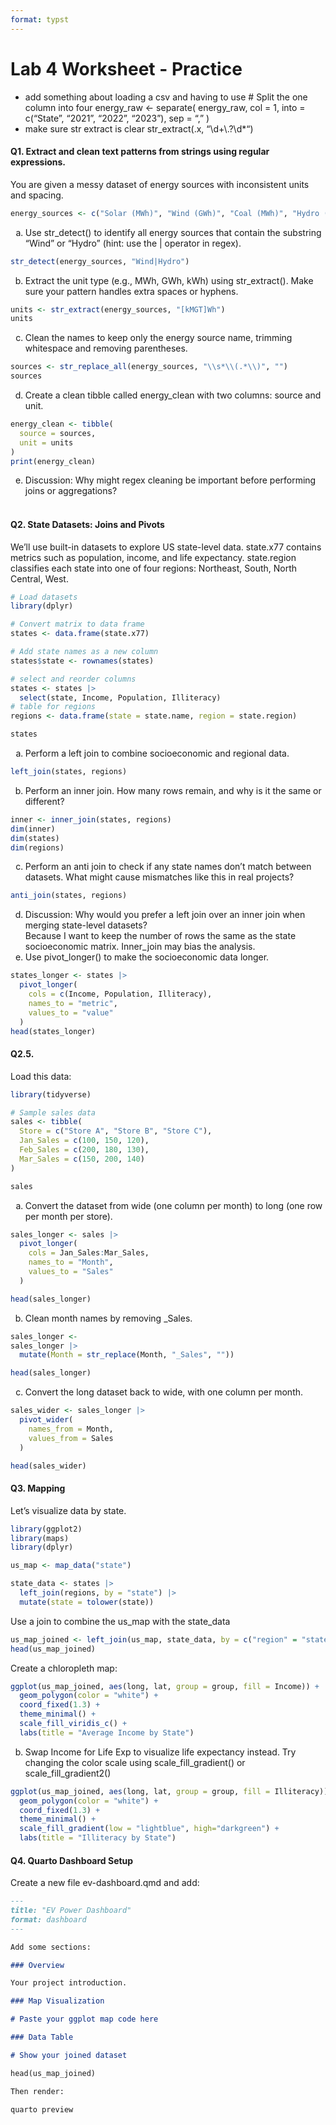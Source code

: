 ```yaml
---
format: typst
---
```


# Lab 4 Worksheet - Practice

* add something about loading a csv and having to use
# Split the one column into four
energy_raw <- separate(
  energy_raw,
  col = 1,
  into = c("State", "2021", "2022", "2023"),
  sep = ","
)
* make sure str extract is clear str_extract(.x, "\\d+\\.?\\d*")

#### Q1. Extract and clean text patterns from strings using regular expressions.

You are given a messy dataset of energy sources with inconsistent units and spacing.

```r
energy_sources <- c("Solar (MWh)", "Wind (GWh)", "Coal (MWh)", "Hydro (kWh)")
```

a.  Use str_detect() to identify all energy sources that contain the substring "Wind" or "Hydro" (hint: use the \| operator in regex).

```r

str_detect(energy_sources, "Wind|Hydro")

```

b.  Extract the unit type (e.g., MWh, GWh, kWh) using str_extract(). Make sure your pattern handles extra spaces or hyphens.

```r
units <- str_extract(energy_sources, "[kMGT]Wh")
units
```

c.  Clean the names to keep only the energy source name, trimming whitespace and removing parentheses.

```r

sources <- str_replace_all(energy_sources, "\\s*\\(.*\\)", "")
sources


```

d.  Create a clean tibble called energy_clean with two columns: source and unit.

```r
energy_clean <- tibble(
  source = sources,
  unit = units
)
print(energy_clean)
```

e.  Discussion: Why might regex cleaning be important before performing joins or aggregations?\
    \

#### Q2. State Datasets: Joins and Pivots

We’ll use built-in datasets to explore US state-level data. state.x77 contains metrics such as population, income, and life expectancy. state.region classifies each state into one of four regions: Northeast, South, North Central, West.

```r
# Load datasets
library(dplyr)

# Convert matrix to data frame
states <- data.frame(state.x77)

# Add state names as a new column
states$state <- rownames(states)

# select and reorder columns
states <- states |>
  select(state, Income, Population, Illiteracy)
# table for regions
regions <- data.frame(state = state.name, region = state.region)

states

```

a.  Perform a left join to combine socioeconomic and regional data.

```r
left_join(states, regions)

```

b.  Perform an inner join. How many rows remain, and why is it the same or different?

```r
inner <- inner_join(states, regions)
dim(inner)
dim(states)
dim(regions)


```


c.  Perform an anti join to check if any state names don’t match between datasets. What might cause mismatches like this in real projects?

```r
anti_join(states, regions)
```

d.  Discussion: Why would you prefer a left join over an inner join when merging state-level datasets?\
Because I want to keep the number of rows the same as the state socioeconomic matrix. 
Inner_join may bias the analysis. 
    \
e. Use pivot_longer() to make the socioeconomic data longer.\

```r
states_longer <- states |>
  pivot_longer(
    cols = c(Income, Population, Illiteracy),
    names_to = "metric",
    values_to = "value"
  )
head(states_longer)
```

#### Q2.5.

Load this data:

```r
library(tidyverse)

# Sample sales data
sales <- tibble(
  Store = c("Store A", "Store B", "Store C"),
  Jan_Sales = c(100, 150, 120),
  Feb_Sales = c(200, 180, 130),
  Mar_Sales = c(150, 200, 140)
)

sales
```

a. Convert the dataset from wide (one column per month) to long (one row per month per store).

```r
sales_longer <- sales |>
  pivot_longer(
    cols = Jan_Sales:Mar_Sales,
    names_to = "Month",
    values_to = "Sales"
  )

head(sales_longer)
```

b. Clean month names by removing _Sales.

```r
sales_longer <-
sales_longer |>
  mutate(Month = str_replace(Month, "_Sales", ""))

head(sales_longer)
```

c. Convert the long dataset back to wide, with one column per month.

```r
sales_wider <- sales_longer |>
  pivot_wider(
    names_from = Month,
    values_from = Sales
  )

head(sales_wider)
```

#### Q3. Mapping

Let's visualize data by state.

```r
library(ggplot2)
library(maps)
library(dplyr)

us_map <- map_data("state")

state_data <- states |>
  left_join(regions, by = "state") |>
  mutate(state = tolower(state))

```

Use a join to combine the us_map with the state_data

```r
us_map_joined <- left_join(us_map, state_data, by = c("region" = "state"))
head(us_map_joined)
```

Create a chloropleth map:

```r
ggplot(us_map_joined, aes(long, lat, group = group, fill = Income)) +
  geom_polygon(color = "white") +
  coord_fixed(1.3) +
  theme_minimal() +
  scale_fill_viridis_c() +
  labs(title = "Average Income by State")
```

b.  Swap Income for Life Exp to visualize life expectancy instead. Try changing the color scale using scale_fill_gradient() or scale_fill_gradient2()

```r
ggplot(us_map_joined, aes(long, lat, group = group, fill = Illiteracy)) +
  geom_polygon(color = "white") +
  coord_fixed(1.3) +
  theme_minimal() +
  scale_fill_gradient(low = "lightblue", high="darkgreen") +
  labs(title = "Illiteracy by State")

```

#### Q4. Quarto Dashboard Setup

Create a new file ev-dashboard.qmd and add:

```markdown

---
title: "EV Power Dashboard"
format: dashboard
---

Add some sections:

### Overview

Your project introduction.

### Map Visualization

# Paste your ggplot map code here

### Data Table

# Show your joined dataset

head(us_map_joined)

Then render:

quarto preview

```
